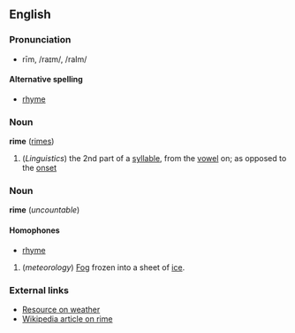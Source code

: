 ==English==
===Pronunciation===
*rīm, /raɪm/, /raIm/

====Alternative spelling====
*[[rhyme]]

===Noun===
'''rime''' ([[rimes]])

# (''Linguistics'') the 2nd part of a [[syllable]], from the [[vowel]] on; as opposed to the [[onset]]

===Noun===
'''rime''' (''uncountable'')

====Homophones====
*[[rhyme]]

#(''meteorology'') [[Fog]] frozen into a sheet of [[ice]].

===External links===
*[http://www.weatheronline.com/features/index.html Resource on weather]
*[[en:Rime|Wikipedia article on rime]]